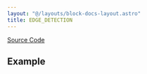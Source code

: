 ```yaml
---
layout: "@/layouts/block-docs-layout.astro"
title: EDGE_DETECTION
---
```



<PythonDocsDisplay docstring={docstring} />

[Source Code](https://github.com/flojoy-ai/blocks/blob/main/blocks/TRANSFORMERS/IMAGE_PROCESSING/EDGE_DETECTION/EDGE_DETECTION.py)

## Example
